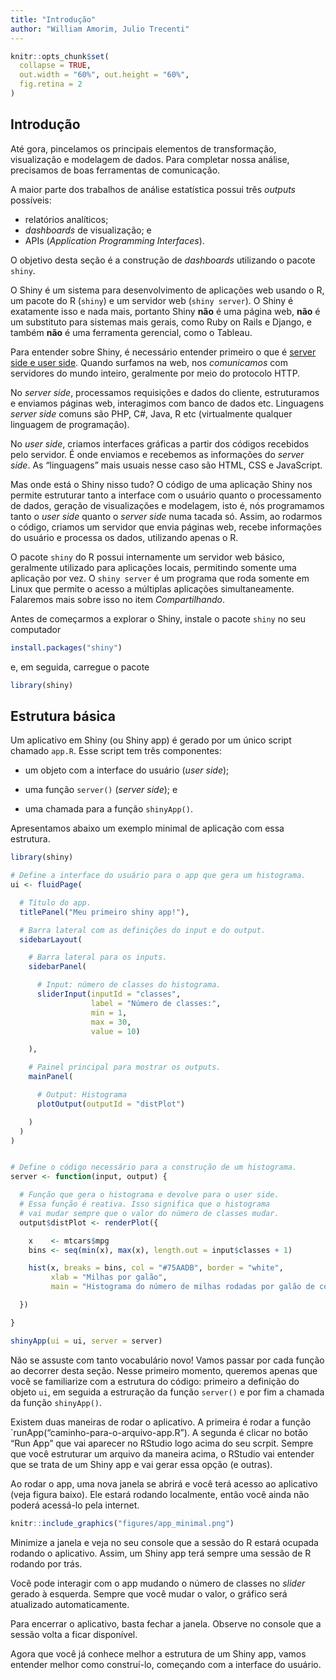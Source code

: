 ```yaml
---
title: "Introdução"
author: "William Amorim, Julio Trecenti"
---
```


```r
knitr::opts_chunk$set(
  collapse = TRUE, 
  out.width = "60%", out.height = "60%",
  fig.retina = 2
)
```


## Introdução

Até gora, pincelamos os principais elementos de transformação, visualização e modelagem de dados. Para completar nossa análise, precisamos de boas ferramentas de comunicação.

A maior parte dos trabalhos de análise estatística possui três *outputs* possíveis: 

- relatórios analíticos;
- *dashboards* de visualização; e
- APIs (*Application Programming Interfaces*).

O objetivo desta seção é a construção de *dashboards* utilizando o pacote `shiny`.

O Shiny é um sistema para desenvolvimento de aplicações web usando o R, um pacote do R (`shiny`) e um servidor web (`shiny server`). O Shiny é exatamente isso e nada mais, portanto Shiny **não** é uma página web, **não** é um substituto para sistemas mais gerais, como Ruby on Rails e Django, e também **não** é uma ferramenta gerencial, como o Tableau.

Para entender sobre Shiny, é necessário entender primeiro o que é [server side e user side](http://programmers.stackexchange.com/a/171210 "diferencas"). Quando surfamos na web, nos _comunicamos_ com servidores do mundo inteiro, geralmente por meio do protocolo HTTP.

No *server side*, processamos requisições e dados do cliente, estruturamos e enviamos páginas web, interagimos com banco de dados etc. Linguagens *server side* comuns são PHP, C#, Java, R etc (virtualmente qualquer linguagem de programação).

No *user side*, criamos interfaces gráficas a partir dos códigos recebidos pelo servidor. É onde enviamos e recebemos as informações do *server side*. As "linguagens" mais usuais nesse caso são HTML, CSS e JavaScript.

Mas onde está o Shiny nisso tudo? O código de uma aplicação Shiny nos permite estruturar tanto a interface com o usuário quanto o processamento de dados, geração de visualizações e modelagem, isto é, nós programamos tanto o *user side* quanto o *server side* numa tacada só. Assim, ao rodarmos o código, criamos um servidor que envia páginas web, recebe informações do usuário e processa os dados, utilizando apenas o R.

O pacote `shiny` do R possui internamente um servidor web básico, geralmente utilizado para aplicações locais, permitindo somente uma aplicação por vez. O `shiny server` é um programa que roda somente em Linux que permite o acesso a múltiplas aplicações simultaneamente. Falaremos mais sobre isso no item *Compartilhando*.

Antes de começarmos a explorar o Shiny, instale o pacote `shiny` no seu computador

```r
install.packages("shiny")
```

e, em seguida, carregue o pacote

```r
library(shiny)
```

## Estrutura básica

Um aplicativo em Shiny (ou Shiny app) é gerado por um único script chamado `app.R`. Esse script tem três componentes:

- um objeto com a interface do usuário (*user side*);

- uma função `server()` (*server side*); e

- uma chamada para a função `shinyApp()`.

Apresentamos abaixo um exemplo minimal de aplicação com essa estrutura.

```r
library(shiny)

# Define a interface do usuário para o app que gera um histograma.
ui <- fluidPage(

  # Título do app.
  titlePanel("Meu primeiro shiny app!"),

  # Barra lateral com as definições do input e do output.
  sidebarLayout(

    # Barra lateral para os inputs.
    sidebarPanel(

      # Input: número de classes do histograma.
      sliderInput(inputId = "classes",
                  label = "Número de classes:",
                  min = 1,
                  max = 30,
                  value = 10)

    ),

    # Painel principal para mostrar os outputs.
    mainPanel(

      # Output: Histograma
      plotOutput(outputId = "distPlot")

    )
  )
)


# Define o código necessário para a construção de um histograma.
server <- function(input, output) {

  # Função que gera o histograma e devolve para o user side.
  # Essa função é reativa. Isso significa que o histograma
  # vai mudar sempre que o valor do número de classes mudar.
  output$distPlot <- renderPlot({

    x    <- mtcars$mpg
    bins <- seq(min(x), max(x), length.out = input$classes + 1)

    hist(x, breaks = bins, col = "#75AADB", border = "white",
         xlab = "Milhas por galão",
         main = "Histograma do número de milhas rodadas por galão de combustível.")

  })

}

shinyApp(ui = ui, server = server)
```

Não se assuste com tanto vocabulário novo! Vamos passar por cada função ao decorrer desta seção. Nesse primeiro momento, queremos apenas que você se familiarize com a estrutura do código: primeiro a definição do objeto `ui`, em seguida a estruração da função `server()` e por fim a chamada da função `shinyApp()`.

Existem duas maneiras de rodar o aplicativo. A primeira é rodar a função `runApp("caminho-para-o-arquivo-app.R"). A segunda é clicar no botão "Run App" que vai aparecer no RStudio logo acima do seu scrpit. Sempre que você estruturar um arquivo da maneira acima, o RStudio vai entender que se trata de um Shiny app e vai gerar essa opção (e outras).

Ao rodar o app, uma nova janela se abrirá e você terá acesso ao aplicativo (veja figura baixo). Ele estará rodando localmente, então você ainda não poderá acessá-lo pela internet.

```r
knitr::include_graphics("figures/app_minimal.png")
```

Minimize a janela e veja no seu console que a sessão do R estará ocupada rodando o aplicativo. Assim, um Shiny app terá sempre uma sessão de R rodando por trás.

Você pode interagir com o app mudando o número de classes no *slider* gerado à esquerda. Sempre que você mudar o valor, o gráfico será atualizado automaticamente.

Para encerrar o aplicativo, basta fechar a janela. Observe no console que a sessão volta a ficar disponível.

Agora que você já conhece melhor a estrutura de um Shiny app, vamos entender melhor como construí-lo, começando com a interface do usuário.

